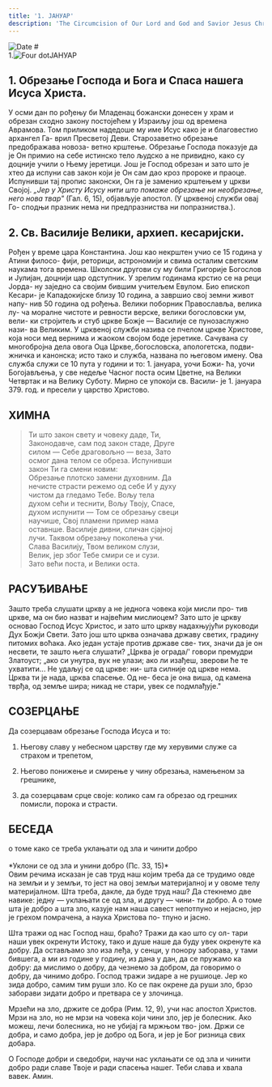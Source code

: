 ```yaml
---
title: '1. ЈАНУАР'
description: 'The Circumcision of Our Lord and God and Savior Jesus Christ'
---
```


<RunningHead />

<Image src="/title-imprint.png" height={50} width={50} alt="Date" className="title-imprint"/>
# <div id="date">1.<Image className="four-dot" src="/four-dot.png" height={15} width={15} alt="Four dot" />ЈАНУАР</div>

## 1. Обрезање Господа и Бога и Спаса нашега Исуса Христа.

У осми дан по рођењу би Младенац божански донесен у храм и обрезан сходно закону постојећем у Израиљу још од времена Аврамова. Том приликом надедоше му име Исус како је и благовестио архангел Га- врил Пресветој Деви. Старозаветно обрезање предображава новоза- ветно крштење. Обрезање Господа показује да је Он примио на себе истинско тело људско а не привидно, како су доцније учили о Њему јеретици. Још је Господ обрезан и зато што је хтео да испуни сав закон који је Он сам дао кроз пророке и праоце. Испунивши тај пропис законски, Он га је заменио крштењем у цркви Својој. *„Јер у Христу Исусу нити што помаже обрезање ни необрезање, него нова твар"* (Гал. 6, 15), објављује апостол. (У црквеној служби овај Го- сподњи празник нема ни предпразниства ни попразниства.).

## 2. Св. Василије Велики, архиеп. кесаријски.

Рођен у време цара Константина. Још као некрштен учио се 15 година у Атини филосо- фији, реторици, астрономији и свима осталим светским наукама тога времена. Школски другови су му били Григорије Богослов и Јулијан, доцнији цар одступник. У зрелим годинама крстио се на реци Јорда- ну заједно са својим бившим учитељем Евулом. Био епископ Кесари- је Кападокијске близу 10 година, а завршио свој земни живот напу- нив 50 година од рођења. Велики поборник Православља, велика лу- ча моралне чистоте и ревности верске, велики богословски ум, вели- ки стројитељ и стуб цркве Божје — Василије се пунозаслужно нази- ва Великим. У црквеној служби назива се пчелом цркве Христове, која носи мед вернима и жаоком својом боде јеретике. Сачувана су многобројна дела овога Оца Цркве,.богословска, апологетска, подви- жничка и канонска; исто тако и служба, названа по његовом имену. Ова служба служи се 10 пута у години и то: 1. јануара, уочи Божи- ћа, уочи Богојављења, у све недеље Часног поста осим Цветне, на Велики Четвртак и на Велику Суботу. Мирно се упокоји св. Васили- је 1. јануара 379. год. и пресели у царство Христово.

## ХИМНА

>Ти што закон свету и човеку даде, Ти,  
Законодавче, сам под закон стаде, Друге  
силом — Себе драговољно — веза, Зато  
осмог дана телом се обреза. Испунивши  
закон Ти га смени новим:  
Обрезање плотско замени духовним. Да  
нечисте страсти режемо од себе И у духу  
чистом да гледамо Тебе. Вољу тела  
духом сећи и теснити, Вољу Твоју, Спасе,  
духом испунити — Том се обрезању свеци  
научише, Свој пламени пример нама  
оставнше. Василије дивни, сличан сјајној  
лучи. Таквом обрезању поколења учи.  
Слава Василију, Твом великом слузи,  
Велик, јер због Тебе смири се и сузи.  
Зато већи поста, и Велики оста.  

## РАСУЂИВАЊЕ

Зашто треба слушати цркву а не једнога човека који мисли про- тив цркве, ма он био назват и највећим мислиоцем? Зато што је цркву основао Господ Исус Христос, и зато што цркву надахњујући руководи Дух Божји Свети. Зато још што црква означава државу светих, градину питомих воћака. Ако један устаје против државе све- тих, значи да је он несвети, те зашто њега слушати? „Црква је ограда/' говори премудри Златоуст; „ако си унутра, вук не улази; ако ли изађеш, зверови ће те ухватити... Не удаљуј се од цркве: ни- шта силније од цркве нема. Црква ти је нада, црква спасење. Од не- беса је она виша, од камена тврђа, од земље шира; никад не стари, увек се подмлађује."

## СОЗЕРЦАЊЕ

Да созерцавам обрезање Господа Исуса и то:

1. Његову славу у небесном царству где му херувими служе са страхом и трепетом,

2. Његово понижење и смирење у чину обрезања, намењеном за грешнике,

3. да созерцавам срце своје: колико сам га обрезао од грешних помисли, порока и страсти.

##  БЕСЕДА
<div style={{textAlign:'center', color:'crimson', fontWeight:'bold'}}>
о томе како се треба уклањати од зла и чинити добро
</div>
<br />
<div style={{textAlign:'right'}}>
*Уклони се од зла и унини добро (Пс. 33, 15)*
</div>
Овим речима исказан је сав труд наш којим треба да се трудимо овде на земљи и у земљи, то јест на овој земљи материјалној и у овоме телу материјалном. Шта треба, дакле, да буде труд наш? Да стекнемо две навике: једну — уклањати се од зла, и другу — чини- ти добро. А о томе шта је добро а шта зло, казује нам наша савест непотпуно и нејасно, јер је грехом помрачена, а наука Христова по- тпуно и јасно.

Шта тражи од нас Господ наш, браћо? Тражи да као што су ол- тари наши увек окренути Истоку, тако и душе наше да буду увек окренуте ка добру. Да остављамо зло иза леђа, у сенци, у понору заборава, у тами бившега, а ми из године у годину, из дана у дан, да се пружамо ка добру: да мислимо о добру, да чезнемо за добром,
да говоримо о добру, да чинимо добро. Господ тражи зидаре а не рушиоце. Јер ко зида добро, самим тим руши зло. Ко се пак окрене
да руши зло, брзо заборави зидати добро и претвара се у злочинца.

Мрзећи на зло, држите се добра (Рим. 12, 9), учи нас апостол
Христов. Мрзи на зло, но не мрзи на човека који чини зло, јер је болесник. Ако можеш, лечи болесника, но не убијај га мржњом тво- јом. Држи се добра, и само добра, јер је добро од Бога, и јер је Бог
ризница свих добара.

О Господе добри и сведобри, научи нас уклањати се од зла и чинити добро ради славе Твоје и ради спасења нашег. Теби слава и хвала вавек. Амин.